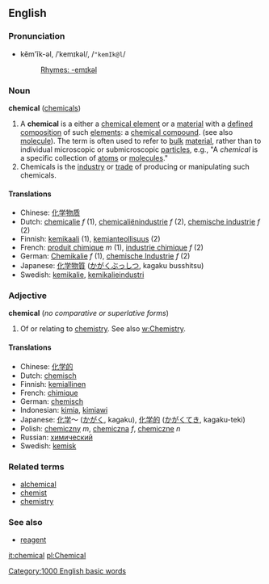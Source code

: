 ==English==
===Pronunciation===
*kĕm'ĭk-əl, /ˈkemɪkəl/, /<tt>"kemIk@l</tt>/
*:[[Rhymes:English:-emɪkəl|Rhymes: -emɪkəl]]

===Noun===
'''chemical''' ([[chemicals]])

# A '''chemical''' is a either a [[chemical element]] or a [[material]] with a [[define]]d [[composition]] of such [[element]]s: a [[chemical compound]]. (see also [[molecule]]).  The term is often used to refer to [[bulk]] [[material]], rather than to individual microscopic or submicroscopic [[particle]]s, e.g., "A ''chemical'' is a specific collection of [[atom]]s or [[molecule]]s."
# Chemicals is the [[industry]] or [[trade]] of producing or manipulating such chemicals.

==== Translations ====
*Chinese: [[化学物质]]
*Dutch: [[chemicalie]] ''f'' (1), [[chemicaliënindustrie]] ''f'' (2), [[chemische industrie]] ''f'' (2)
*Finnish: [[kemikaali]] (1), [[kemianteollisuus]] (2)
*French: [[produit chimique]] ''m'' (1), [[industrie chimique]] ''f'' (2)
*German: [[Chemikalie]] ''f'' (1), [[chemische Industrie]] ''f'' (2)
*Japanese: [[化学物質]] ([[かがくぶっしつ]], kagaku busshitsu)
*Swedish: [[kemikalie]], [[kemikalieindustri]]

===Adjective===
'''chemical''' (''no comparative or superlative forms'')

# Of or relating to [[chemistry]]. See also [[w:Chemistry]].

==== Translations ====
*Chinese: [[化学的]]
*Dutch: [[chemisch]]
*Finnish: [[kemiallinen]]
*French: [[chimique]]
*German: [[chemisch]]
*Indonesian: [[kimia]], [[kimiawi]]
*Japanese: [[化学]]～ ([[かがく]], kagaku), [[化学的]] ([[かがく]]てき, kagaku-teki)
*Polish: [[chemiczny]] ''m'', [[chemiczna]] ''f'', [[chemiczne]] ''n''
*Russian: [[химический]]
*Swedish: [[kemisk]]

===Related terms===
*[[alchemical]]
*[[chemist]]
*[[chemistry]]

===See also===
*[[reagent]]

[[it:chemical]]
[[pl:Chemical]]
[[Category:1000 English basic words]]